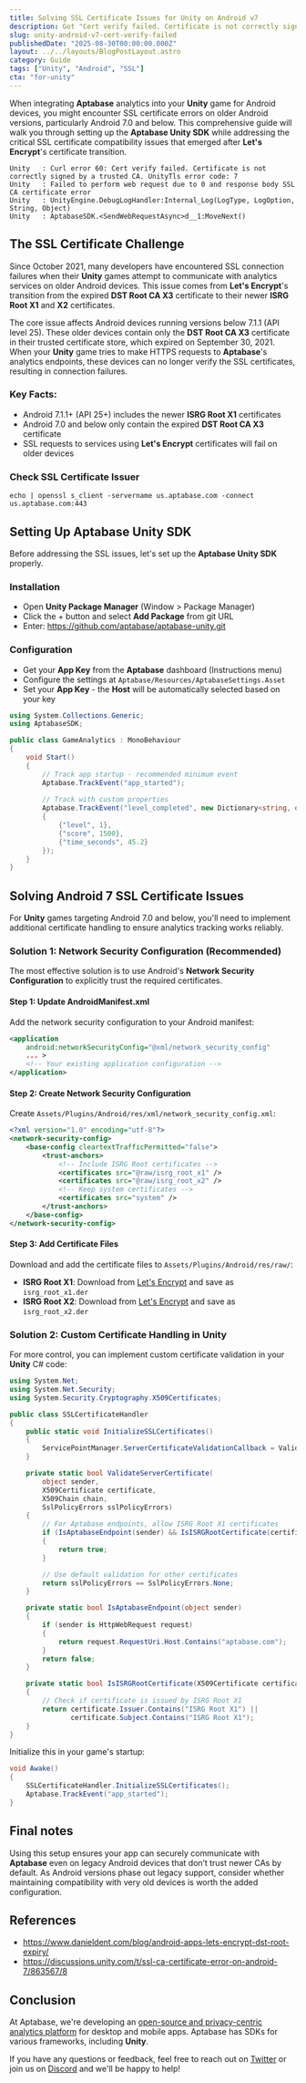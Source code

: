 ```yaml
---
title: Solving SSL Certificate Issues for Unity on Android v7
description: Got "Cert verify failed. Certificate is not correctly signed by a trusted CA. UnityTls error code 7" on Android? Learn how to fix it
slug: unity-android-v7-cert-verify-failed
publishedDate: "2025-08-30T00:00:00.000Z"
layout: ../../layouts/BlogPostLayout.astro
category: Guide
tags: ["Unity", "Android", "SSL"]
cta: "for-unity"
---
```


When integrating **Aptabase** analytics into your **Unity** game for Android devices, you might encounter SSL certificate errors on older Android versions, particularly Android 7.0 and below. This comprehensive guide will walk you through setting up the **Aptabase Unity SDK** while addressing the critical SSL certificate compatibility issues that emerged after **Let's Encrypt**'s certificate transition.


```
Unity   : Curl error 60: Cert verify failed. Certificate is not correctly signed by a trusted CA. UnityTls error code: 7
Unity   : Failed to perform web request due to 0 and response body SSL CA certificate error
Unity   : UnityEngine.DebugLogHandler:Internal_Log(LogType, LogOption, String, Object)
Unity   : AptabaseSDK.<SendWebRequestAsync>d__1:MoveNext()
```

## The SSL Certificate Challenge

Since October 2021, many developers have encountered SSL connection failures when their **Unity** games attempt to communicate with analytics services on older Android devices. This issue comes from **Let's Encrypt**'s transition from the expired **DST Root CA X3** certificate to their newer **ISRG Root X1** and **X2** certificates.

The core issue affects Android devices running versions below 7.1.1 (API level 25). These older devices contain only the **DST Root CA X3** certificate in their trusted certificate store, which expired on September 30, 2021. When your **Unity** game tries to make HTTPS requests to **Aptabase**'s analytics endpoints, these devices can no longer verify the SSL certificates, resulting in connection failures.

### Key Facts:

- Android 7.1.1+ (API 25+) includes the newer **ISRG Root X1** certificates
- Android 7.0 and below only contain the expired **DST Root CA X3** certificate
- SSL requests to services using **Let's Encrypt** certificates will fail on older devices

### Check SSL Certificate Issuer

```
echo | openssl s_client -servername us.aptabase.com -connect us.aptabase.com:443
```

## Setting Up Aptabase Unity SDK

Before addressing the SSL issues, let's set up the **Aptabase Unity SDK** properly.


### Installation

- Open **Unity Package Manager** (Window > Package Manager)
- Click the + button and select **Add Package** from git URL
- Enter: https://github.com/aptabase/aptabase-unity.git

### Configuration

- Get your **App Key** from the **Aptabase** dashboard (Instructions menu)
- Configure the settings at `Aptabase/Resources/AptabaseSettings.Asset`
- Set your **App Key** - the **Host** will be automatically selected based on your key

```csharp
using System.Collections.Generic;
using AptabaseSDK;

public class GameAnalytics : MonoBehaviour
{
    void Start()
    {
        // Track app startup - recommended minimum event
        Aptabase.TrackEvent("app_started");
        
        // Track with custom properties
        Aptabase.TrackEvent("level_completed", new Dictionary<string, object> 
        {
            {"level", 1},
            {"score", 1500},
            {"time_seconds", 45.2}
        });
    }
}
```

## Solving Android 7 SSL Certificate Issues

For **Unity** games targeting Android 7.0 and below, you'll need to implement additional certificate handling to ensure analytics tracking works reliably.

### Solution 1: Network Security Configuration (Recommended)

The most effective solution is to use Android's **Network Security Configuration** to explicitly trust the required certificates.

#### Step 1: Update AndroidManifest.xml

Add the network security configuration to your Android manifest:

```xml
<application
    android:networkSecurityConfig="@xml/network_security_config"
    ... >
    <!-- Your existing application configuration -->
</application>
```

#### Step 2: Create Network Security Configuration

Create `Assets/Plugins/Android/res/xml/network_security_config.xml`:

```xml
<?xml version="1.0" encoding="utf-8"?>
<network-security-config>
    <base-config cleartextTrafficPermitted="false">
        <trust-anchors>
            <!-- Include ISRG Root certificates -->
            <certificates src="@raw/isrg_root_x1" />
            <certificates src="@raw/isrg_root_x2" />
            <!-- Keep system certificates -->
            <certificates src="system" />
        </trust-anchors>
    </base-config>
</network-security-config>
```

#### Step 3: Add Certificate Files

Download and add the certificate files to `Assets/Plugins/Android/res/raw/`:

- **ISRG Root X1**: Download from [Let's Encrypt](https://letsencrypt.org/certs/isrgrootx1.der) and save as `isrg_root_x1.der`
- **ISRG Root X2**: Download from [Let's Encrypt](https://letsencrypt.org/certs/isrg-root-x2.der) and save as `isrg_root_x2.der`

### Solution 2: Custom Certificate Handling in Unity

For more control, you can implement custom certificate validation in your **Unity** C# code:

```csharp
using System.Net;
using System.Net.Security;
using System.Security.Cryptography.X509Certificates;

public class SSLCertificateHandler
{
    public static void InitializeSSLCertificates()
    {
        ServicePointManager.ServerCertificateValidationCallback = ValidateServerCertificate;
    }

    private static bool ValidateServerCertificate(
        object sender,
        X509Certificate certificate,
        X509Chain chain,
        SslPolicyErrors sslPolicyErrors)
    {
        // For Aptabase endpoints, allow ISRG Root X1 certificates
        if (IsAptabaseEndpoint(sender) && IsISRGRootCertificate(certificate))
        {
            return true;
        }

        // Use default validation for other certificates
        return sslPolicyErrors == SslPolicyErrors.None;
    }

    private static bool IsAptabaseEndpoint(object sender)
    {
        if (sender is HttpWebRequest request)
        {
            return request.RequestUri.Host.Contains("aptabase.com");
        }
        return false;
    }

    private static bool IsISRGRootCertificate(X509Certificate certificate)
    {
        // Check if certificate is issued by ISRG Root X1
        return certificate.Issuer.Contains("ISRG Root X1") || 
               certificate.Subject.Contains("ISRG Root X1");
    }
}
```
Initialize this in your game's startup:
```csharp
void Awake()
{
    SSLCertificateHandler.InitializeSSLCertificates();
    Aptabase.TrackEvent("app_started");
}
```

## Final notes

Using this setup ensures your app can securely communicate with **Aptabase** even on legacy Android devices that don’t trust newer CAs by default. As Android versions phase out legacy support, consider whether maintaining compatibility with very old devices is worth the added configuration.

## References
- https://www.danieldent.com/blog/android-apps-lets-encrypt-dst-root-expiry/
- https://discussions.unity.com/t/ssl-ca-certificate-error-on-android-7/863567/8

## Conclusion

At Aptabase, we're developing an [open-source and privacy-centric analytics platform](https://aptabase.com) for desktop and mobile apps. Aptabase has SDKs for various frameworks, including **Unity**.

If you have any questions or feedback, feel free to reach out on [Twitter](https://twitter.com/aptabase) or join us on [Discord](https://discord.gg/d9d97unCUk) and we'll be happy to help!
